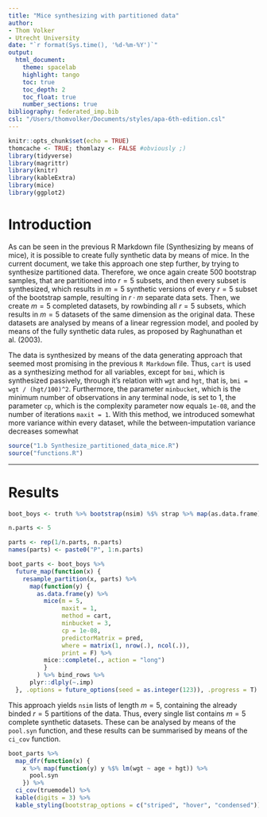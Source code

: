 ```yaml
---
title: "Mice synthesizing with partitioned data"
author:
- Thom Volker
- Utrecht University
date: "`r format(Sys.time(), '%d-%m-%Y')`"
output: 
  html_document:
    theme: spacelab
    highlight: tango
    toc: true
    toc_depth: 2
    toc_float: true
    number_sections: true
bibliography: federated_imp.bib
csl: "/Users/thomvolker/Documents/styles/apa-6th-edition.csl"
---
```



```r
knitr::opts_chunk$set(echo = TRUE)
thomcache <- TRUE; thomlazy <- FALSE #obviously ;)
library(tidyverse)
library(magrittr)
library(knitr)
library(kableExtra)
library(mice)
library(ggplot2)
```

# Introduction

As can be seen in the previous R Markdown file (Synthesizing by means of mice), it is possible to create fully synthetic data by means of mice. In the current document, we take this approach one step further, by trying to synthesize partitioned data. Therefore, we once again create 500 bootstrap samples, that are partitioned into $r = 5$ subsets, and then every subset is synthesized, which results in $m = 5$ synthetic versions of every $r = 5$ subset of the bootstrap sample, resulting in $r \cdot m$ separate data sets. Then, we create $m = 5$ completed datasets, by rowbinding all $r = 5$ subsets, which results in $m = 5$ datasets of the same dimension as the original data. These datasets are analysed by means of a linear regression model, and pooled by means of the fully synthetic data rules, as proposed by Raghunathan et al. (2003). 

The data is synthesized by means of the data generating approach that seemed most promising in the previous `R Markdown` file. Thus, `cart` is used as a synthesizing method for all variables, except for `bmi`, which is synthesized passively, through it's relation with `wgt` and `hgt`, that is, `bmi = wgt / (hgt/100)^2`. Furthermore, the parameter `minbucket`, which is the minimum number of observations in any terminal node, is set to 1, the parameter `cp`, which is the complexity parameter now equals `1e-08`, and the number of iterations `maxit = 1`. With this method, we introduced somewhat more variance within every dataset, while the between-imputation variance decreases somewhat

```r
source("1.b Synthesize_partitioned_data_mice.R")
source("functions.R")
```


---


# Results


```r
boot_boys <- truth %>% bootstrap(nsim) %$% strap %>% map(as.data.frame)

n.parts <- 5

parts <- rep(1/n.parts, n.parts)
names(parts) <- paste0("P", 1:n.parts)

boot_parts <- boot_boys %>%
  future_map(function(x) {
    resample_partition(x, parts) %>%
      map(function(y) {
        as.data.frame(y) %>%
          mice(m = 5, 
               maxit = 1,
               method = cart,
               minbucket = 3,
               cp = 1e-08,
               predictorMatrix = pred,
               where = matrix(1, nrow(.), ncol(.)),
               print = F) %>% 
          mice::complete(., action = "long")
          }
        ) %>% bind_rows %>%
      plyr::dlply(~.imp)
  }, .options = future_options(seed = as.integer(123)), .progress = T)
```


This approach yields `nsim` lists of length $m = 5$, containing the already binded $r = 5$ partitions of the data. Thus, every single list contains $m = 5$ complete synthetic datasets. These can be analysed by means of the `pool.syn` function, and these results can be summarised by means of the `ci_cov` function.

```r
boot_parts %>%
  map_dfr(function(x) {
    x %>% map(function(y) y %$% lm(wgt ~ age + hgt)) %>%
      pool.syn
    }) %>%
  ci_cov(truemodel) %>%
  kable(digits = 3) %>%
  kable_styling(bootstrap_options = c("striped", "hover", "condensed"))

```

